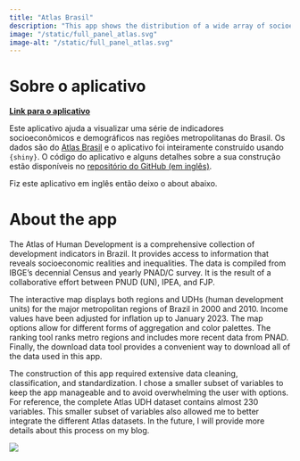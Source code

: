 ```yaml
---
title: "Atlas Brasil"
description: "This app shows the distribution of a wide array of socioeconomic indicators across Brazil's metropolitan regions."
image: "/static/full_panel_atlas.svg"
image-alt: "/static/full_panel_atlas.svg"
---
```


# Sobre o aplicativo

[**Link para o aplicativo**](https://viniciusoike.shinyapps.io/shiny-atlas-brasil/)

Este aplicativo ajuda a visualizar uma série de indicadores socioeconômicos e demográficos nas regiões metropolitanas do Brasil. Os dados são do [Atlas Brasil](http://www.atlasbrasil.org.br) e o aplicativo foi inteiramente construído usando `{shiny}`. O código do aplicativo e alguns detalhes sobre a sua construção estão disponíveis no [repositório do GitHub (em inglês)](https://github.com/viniciusoike/shiny-atlas-brasil).

Fiz este aplicativo em inglês então deixo o about abaixo.

# About the app

The Atlas of Human Development is a comprehensive collection of development indicators in Brazil. It provides access to information that reveals socioeconomic realities and inequalities. The data is compiled from IBGE's decennial Census and yearly PNAD/C survey. It is the result of a collaborative effort between PNUD (UN), IPEA, and FJP.

The interactive map displays both regions and UDHs (human development units) for the major metropolitan regions of Brazil in 2000 and 2010. Income values have been adjusted for inflation up to January 2023. The map options allow for different forms of aggregation and color palettes. The ranking tool ranks metro regions and includes more recent data from PNAD. Finally, the download data tool provides a convenient way to download all of the data used in this app.

The construction of this app required extensive data cleaning, classification, and standardization. I chose a smaller subset of variables to keep the app manageable and to avoid overwhelming the user with options. For reference, the complete Atlas UDH dataset contains almost 230 variables. This smaller subset of variables also allowed me to better integrate the different Atlas datasets. In the future, I will provide more details about this process on my blog.

[![](/static/full_panel_atlas.png){fig-align="center"}](https://viniciusoike.shinyapps.io/shiny-atlas-brasil/)
